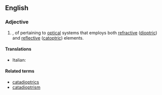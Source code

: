 ==English==

===Adjective===
{{en-adj|-}}

# {{optics}}, of pertaining to [[optical]] systems that employs both [[refraction|refractive]] ([[dioptric]]) and [[reflection|reflective]] ([[catoptric]]) elements.

====Translations====
{{trans-top}}
* Italian: {{t-|it|catadiottrico}}
{{trans-mid}}
{{trans-bottom}}

====Related terms====
* [[catadioptrics]]
* [[catadioptrism]]